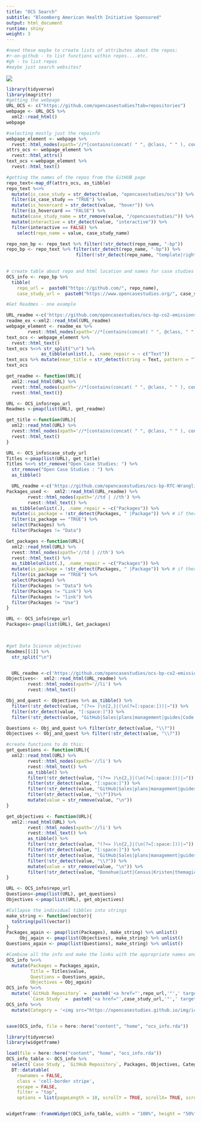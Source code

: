 ```yaml
---
title: "OCS Search"
subtitle: "Bloomberg American Health Initiative Sponsored"
output: html_document
runtime: shiny
weight: 3
---
```


```r
#need these maybe to create lists of attributes about the repos:
#r-on-github - to list functions within repos....etc.
#gh - to list repos
#maybe just search websites?
```

<img src="https://opencasestudies.github.io/img/icon-bahi.png">

```r
library(tidyverse)
library(magrittr)
#getting the webpage
URL_OCS <- c("https://github.com/opencasestudies?tab=repositories")
webpage <- URL_OCS %>%
  xml2::read_html() 
webpage

#selecting mostly just the repoinfo
webpage_element <- webpage %>%
  rvest::html_nodes(xpath='//*[contains(concat( " ", @class, " " ), concat( " ", "d-inline-block", " " ))]')
attrs_ocs <- webpage_element %>%
  rvest::html_attrs()
text_ocs <-webpage_element %>%
  rvest::html_text()

#getting the names of the repos from the GitHUB page
repo_text<-map_df(attrs_ocs, as_tibble) 
repo_text %<>% 
  mutate(is_case_study = str_detect(value, "opencasestudies/ocs")) %>%
  filter(is_case_study == "TRUE") %>%
  mutate(is_hovercard = str_detect(value, "hover")) %>%
  filter(is_hovercard == "FALSE") %>%
  mutate(case_study_name = str_remove(value, "/opencasestudies/")) %>%
  mutate(interactive = str_detect(value, "interactive")) %>%
  filter(interactive == FALSE) %>%
    select(repo_name = value, case_study_name)

repo_non_bp <- repo_text %>% filter(!str_detect(repo_name, "-bp"))
repo_bp <- repo_text %>% filter(str_detect(repo_name, "-bp")) %>%
                          filter(!str_detect(repo_name, "template|right-to-carry|flex"))
  

```


```r
# create table about repo and html location and names for case studies
OCS_info <- repo_bp %>%
  tibble(
    repo_url =  paste0("https://github.com/", repo_name), 
    case_study_url =  paste0("https://www.opencasestudies.org/", case_study_name))
```


```r
#Get Readmes - one example

URL_readme <-c('https://github.com/opencasestudies/ocs-bp-co2-emissions')
readme_ex <-xml2::read_html(URL_readme)
webpage_element <- readme_ex %>%
        rvest::html_nodes(xpath='//*[contains(concat( " ", @class, " " ), concat( " ", "container-lg", " " ))]')
text_ocs <- webpage_element %>%
  rvest::html_text()
text_ocs %<>% str_split("\n") %>%
             as_tibble(unlist(.), .name_repair = ~ c("Text"))
text_ocs %>% mutate(near_title = str_detect(string = Text, pattern = "Title"))
text_ocs
```


```r
get_readme <- function(URL){
  xml2::read_html(URL) %>%
  rvest::html_nodes(xpath='//*[contains(concat( " ", @class, " " ), concat( " ", "container-lg", " " ))]') %>%
  rvest::html_text()}

URL <- OCS_info$repo_url
Readmes <-pmap(list(URL), get_readme)

```

```r
get_title <-function(URL){
  xml2::read_html(URL) %>%
  rvest::html_nodes(xpath='//*[contains(concat( " ", @class, " " ), concat( " ", "toc-ignore", " " ))]') %>%
  rvest::html_text()
}

URL <- OCS_info$case_study_url
Titles <-pmap(list(URL), get_title)
Titles %<>% str_remove("Open Case Studies: ") %>%
  str_remove("Open Case Studies : ") %>%
  as_tibble()


```

```r

  URL_readme <-c('https://github.com/opencasestudies/ocs-bp-RTC-Wrangling')
Packages_used <-  xml2::read_html(URL_readme) %>%
        rvest::html_nodes(xpath='//td | //th') %>%
        rvest::html_text() %>%
  as_tibble(unlist(.), .name_repair = ~c("Packages")) %>%
  mutate(is_package = !str_detect(Packages, " |Package")) %>% # if there is a space or the word package = FALSE
  filter(is_package == "TRUE") %>%
  select(Packages) %>%
  filter(Packages != "Data")

Get_packages <-function(URL){
  xml2::read_html(URL) %>%
  rvest::html_nodes(xpath='//td | //th') %>%
  rvest::html_text() %>%
  as_tibble(unlist(.), .name_repair = ~c("Packages")) %>%
  mutate(is_package = !str_detect(Packages, " |Package")) %>% # if there is a space or the word package = FALSE
  filter(is_package == "TRUE") %>%
  select(Packages) %>%
  filter(Packages != "Data") %>%
  filter(Packages != "Link") %>%
  filter(Packages != "link") %>%
  filter(Packages != "Use")
}

URL <- OCS_info$repo_url
Packages<-pmap(list(URL), Get_packages)

  
```

```r
#get Data Science objectives
Readmes[[1]] %>%
  str_split("\n")


  URL_readme <-c('https://github.com/opencasestudies/ocs-bp-co2-emissions')
Objectives<-  xml2::read_html(URL_readme) %>%
        rvest::html_nodes(xpath='//li') %>%
        rvest::html_text()

Obj_and_quest <- Objectives %>% as_tibble() %>%
  filter(!str_detect(value, "(?<= )\n{2,}|(\n(?=[:space:]))|→")) %>%
  filter(str_detect(value, "[:space:]")) %>%
  filter(!str_detect(value, "GitHub|Sales|plans|management|guides|Code review|forum|Lab"))

Questions <- Obj_and_quest %>% filter(str_detect(value, "\\?"))
Objectives <- Obj_and_quest %>% filter(!str_detect(value, "\\?"))

#create functions to do this:
get_questions <- function(URL){
  xml2::read_html(URL) %>%
        rvest::html_nodes(xpath='//li') %>%
        rvest::html_text() %>%
        as_tibble() %>%
        filter(!str_detect(value, "(?<= )\n{2,}|(\n(?=[:space:]))|→")) %>%
        filter(str_detect(value, "[:space:]")) %>%
        filter(!str_detect(value, "GitHub|Sales|plans|management|guides|Code review|forum|Lab"))%>%
        filter(str_detect(value, "\\?"))%>%
        mutate(value = str_remove(value, "\n"))
}

get_objectives <- function(URL){
  xml2::read_html(URL) %>%
        rvest::html_nodes(xpath='//li') %>%
        rvest::html_text() %>%
        as_tibble() %>%
        filter(!str_detect(value, "(?<= )\n{2,}|(\n(?=[:space:]))|→")) %>%
        filter(str_detect(value, "[:space:]")) %>%
        filter(!str_detect(value, "GitHub|Sales|plans|management|guides|Code review|forum|Lab"))%>%
        filter(!str_detect(value, "\\?")) %>%
        mutate(value = str_remove(value, "\n")) %>%
        filter(!str_detect(value, "Donohue|Lott|Census|Kristen|themagick|compositionsfor|Bureau|A |guide|discussion|Greatvideo|More examples|consciousness|erratic|bluish|limp|snore|clammy|purplish|modifythese|acrossyears|unable to talk|Anexplanation|Alist|cheatsheets|Acourse"))
}
```

```r

URL <- OCS_info$repo_url
Questions<-pmap(list(URL), get_questions)
Objectives <-pmap(list(URL), get_objectives)

#Collapse the individual tibbles into strings
make_string <- function(vector){
  toString(pull(vector))
}
Packages_again <- pmap(list(Packages), make_string) %>% unlist()
     Obj_again <- pmap(list(Objectives), make_string) %>% unlist()
Questions_again <- pmap(list(Questions), make_string) %>% unlist()

#Combine all the info and make the links with the appropriate names and open in a new tab (target="_blank")
OCS_info %<>%
  mutate(Packages = Packages_again,
         Title = Titles$value,
         Questions = Questions_again,
         Objectives = Obj_again)
OCS_info %<>%
  mutate(`GitHub Repository` =  paste0('<a href="',repo_url,'"',' target="_blank"','>',repo_name,"</a>"),
         `Case Study` =  paste0('<a href="',case_study_url,'"',' target="_blank"','>',Title,"</a>"))
OCS_info %<>% 
  mutate(Category = '<img src="https://opencasestudies.github.io/img/icon-bahi.png" height="52"> </img>')


save(OCS_info, file = here::here("content", "home", "ocs_info.rda"))

```



```r
library(tidyverse)
library(widgetframe)
```


```r
load(file = here::here("content", "home", "ocs_info.rda"))
OCS_info_table <- OCS_info %>% 
  select(`Case Study`, `GitHub Repository`, Packages, Objectives, Category)%>%
  DT::datatable(
    rownames = FALSE,
    class = 'cell-border stripe',
    escape = FALSE,
    filter = "top",
    options = list(pageLength = 10, scrollY = TRUE, scrollX= TRUE, scrollCollapse = TRUE), extensions = list("Scroller"))


widgetframe::frameWidget(OCS_info_table, width = "100%", height = "50%")
```


